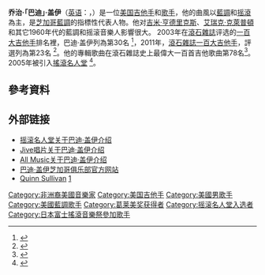 {{Expand language|1=en|time=2021-07-13T13:56:18+00:00}}
{{藝人
| 姓名 = 巴迪·蓋伊
| 類型 = 演奏者
| 圖片 = Buddy_Guy_1998.jpg
| 圖片簡介 = 
| 圖片尺寸 = 200px
| 原名 = George Buddy Guy
| 英文名 = Buddy Guy
| 綽號 = 
| 出生日期 = {{birth date and age|1936|7|30}}
| 出生地點 = {{USA}}[[路易斯安那州|路易斯安那州]]{{link-en|萊特沃思|Lettsworth, Louisiana}}
| 國籍 = {{USA}}
| 音樂類型 = [[藍調|藍調]]  [[芝加哥藍調|芝加哥藍調]]  [[電藍調|電藍調]]  [[藍調搖滾|藍調搖滾]]
| 職業 = 音樂家、作曲家、[[吉他手|吉他手]]、歌手
| website             = {{official|http://www.buddyguy.net/}}
| notable_instruments = [[Fender_Stratocaster|Fender Buddy Guy Signature Stratocaster]]
| 活躍年代 = 1953年－現在
| 唱片公司 = Artistic Records<br />Chess Records<br />Vanguard Records<br />Alligator Records<br />Silvertone Records
| 經紀公司 =
| 相關團體 = 
}}

'''乔治·「巴迪」·盖伊'''（[[英语|英语]]：'''{{lang|en|George "Buddy" Guy}}'''，{{bd|1936年|7月30日|catIdx=G}}）是一位[[美国|美国]][[吉他手|吉他手]]和[[歌手|歌手]]，他的曲風以[[藍調|藍調]]和[[摇滾|摇滾]]為主，是[[芝加哥藍調|芝加哥藍調]]的指標性代表人物。他对[[吉米·亨德里克斯|吉米·亨德里克斯]]、[[艾瑞克·克萊普頓|艾瑞克·克萊普頓]]和其它1960年代的藍調和摇滚音樂人影響很大。
2003年在[[滾石雜誌|滾石雜誌]]评选的[[滚石杂志一百大吉他手|一百大吉他手]]排名裡，巴迪·盖伊列為第30名 <ref>{{Cite web |url=http://www.rollingstone.com/news/story/5937559/the_100_greatest_guitarists_of_all_time |title=滚石雜誌：最偉大的一百名吉他手 |accessdate=2017-06-05 |archive-date=2007-07-05 |archive-url=https://web.archive.org/web/20070705144756/http://www.rollingstone.com/news/story/5937559/the_100_greatest_guitarists_of_all_time |dead-url=no }}</ref>，2011年，[[滾石雜誌一百大吉他手|滾石雜誌一百大吉他手]]，評選列為第23名 <ref>{{Cite web |url=http://www.rollingstone.com/music/lists/100-greatest-guitarists-20111123 |title=滚石杂志：最伟大的一百名吉他手 |accessdate=2017-06-01 |archive-date=2008-03-14 |archive-url=https://web.archive.org/web/20080314090920/http://www.rollingstone.com/news/story/5937559/the_100_greatest_guitarists_of_all_time/ |dead-url=no }}</ref>。他的專輯歌曲{{tsl|en|Stone Crazy!|瘋狂石頭}}在滾石雜誌史上最偉大一百首吉他歌曲第78名<ref>{{cite web|url=http://www.rollingstone.com/news/coverstory/20947527/page/32|archive-url=https://web.archive.org/web/20080531001214/http://www.rollingstone.com/news/coverstory/20947527/page/32|title=The 100 Greatest Guitar Songs of All Time |date=2008-05-31|archive-date=2008-05-31|website=Rolling Stone}}</ref>。2005年被引入[[搖滾名人堂|搖滾名人堂]] <ref>{{cite web|url=https://www.futurerocklegends.com/preyear.php?induction_year=2005|title=Rock and Roll Hall of Fame Class of 2005|website=Future Rock Legends|access-date=2021-07-13|archive-date=2021-07-13|archive-url=https://web.archive.org/web/20210713135850/https://www.futurerocklegends.com/preyear.php?induction_year=2005|dead-url=no}}</ref>。

==參考資料==
{{reflist}}

==外部链接==
*[http://www.rockhall.com/inductees/buddy-guy 摇滚名人堂关于巴迪·盖伊介绍] {{Wayback|url=http://www.rockhall.com/inductees/buddy-guy |date=20170701061031 }}
*[http://www.buddyguy.net/ Jive唱片关于巴迪·盖伊介绍] {{Wayback|url=http://www.buddyguy.net/ |date=20210226010921 }}
*[http://www.allmusic.om/artist/buddy-guy-p356 All Music关于巴迪·盖伊介绍]{{dead link|date=2017年12月 |bot=InternetArchiveBot |fix-attempted=yes }}
*[https://web.archive.org/web/20110708103255/http://www.buddyguys.com/ 巴迪·盖伊芝加哥俱乐部官方网站]
*[http://en.wikipedia.org/wiki/Quinn_Sullivan Quinn Sullivan] {{Wayback|url=http://en.wikipedia.org/wiki/Quinn_Sullivan |date=20200921025349 }} [https://web.archive.org/web/20100810020526/http://www.hennepintheatretrust.org/events/buddy-guy]

{{摇滚名人堂2005届入选者}}
{{21世纪10年代肯尼迪中心荣誉奖}}
{{Authority control}}
{{DEFAULTSORT:Guy, Buddy}}
[[Category:非洲裔美國音樂家|Category:非洲裔美國音樂家]]
[[Category:美国吉他手|Category:美国吉他手]]
[[Category:美國男歌手|Category:美國男歌手]]
[[Category:美國藍調歌手|Category:美國藍調歌手]]
[[Category:葛莱美奖获得者|Category:葛莱美奖获得者]]
[[Category:摇滚名人堂入选者|Category:摇滚名人堂入选者]]                            
[[Category:日本富士搖滾音樂祭參加歌手|Category:日本富士搖滾音樂祭參加歌手]]
